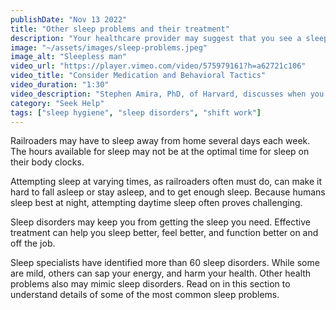 ```yaml
---
publishDate: "Nov 13 2022"
title: "Other sleep problems and their treatment"
description: "Your healthcare provider may suggest that you see a sleep specialist, and refer you to a sleep center in your area."
image: "~/assets/images/sleep-problems.jpeg"
image_alt: "Sleepless man"
video_url: "https://player.vimeo.com/video/575979161?h=a62721c106"
video_title: "Consider Medication and Behavioral Tactics"
video_duration: "1:30"
video_description: "Stephen Amira, PhD, of Harvard, discusses when you may want to take medication to aid sleep, try to change behavior, or combine these strategies."
category: "Seek Help"
tags: ["sleep hygiene", "sleep disorders", "shift work"]
---
```


Railroaders may have to sleep away from home several days each week. The hours available for sleep may not be at the optimal time for sleep on their body clocks.

Attempting sleep at varying times, as railroaders often must do, can make it hard to fall asleep or stay asleep, and to get enough sleep. Because humans sleep best at night, attempting daytime sleep often proves challenging.

Sleep disorders may keep you from getting the sleep you need. Effective treatment can help you sleep better, feel better, and function better on and off the job.

Sleep specialists have identified more than 60 sleep disorders. While some are mild, others can sap your energy, and harm your health. Other health problems also may mimic sleep disorders. Read on in this section to understand details of some of the most common sleep problems.